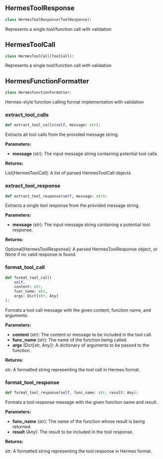 <a id="camel.messages.conversion.sharegpt.hermes.hermes_function_formatter"></a>

<a id="camel.messages.conversion.sharegpt.hermes.hermes_function_formatter.HermesToolResponse"></a>

## HermesToolResponse

```python
class HermesToolResponse(ToolResponse):
```

Represents a single tool/function call with validation

<a id="camel.messages.conversion.sharegpt.hermes.hermes_function_formatter.HermesToolCall"></a>

## HermesToolCall

```python
class HermesToolCall(ToolCall):
```

Represents a single tool/function call with validation

<a id="camel.messages.conversion.sharegpt.hermes.hermes_function_formatter.HermesFunctionFormatter"></a>

## HermesFunctionFormatter

```python
class HermesFunctionFormatter:
```

Hermes-style function calling format implementation with validation

<a id="camel.messages.conversion.sharegpt.hermes.hermes_function_formatter.HermesFunctionFormatter.extract_tool_calls"></a>

### extract_tool_calls

```python
def extract_tool_calls(self, message: str):
```

Extracts all tool calls from the provided message string.

**Parameters:**

- **message** (str): The input message string containing potential tool calls.

**Returns:**

  List[HermesToolCall]: A list of parsed HermesToolCall objects.

<a id="camel.messages.conversion.sharegpt.hermes.hermes_function_formatter.HermesFunctionFormatter.extract_tool_response"></a>

### extract_tool_response

```python
def extract_tool_response(self, message: str):
```

Extracts a single tool response from the provided message string.

**Parameters:**

- **message** (str): The input message string containing a potential tool response.

**Returns:**

  Optional[HermesToolResponse]: A parsed HermesToolResponse object,
or None if no valid response is found.

<a id="camel.messages.conversion.sharegpt.hermes.hermes_function_formatter.HermesFunctionFormatter.format_tool_call"></a>

### format_tool_call

```python
def format_tool_call(
    self,
    content: str,
    func_name: str,
    args: Dict[str, Any]
):
```

Formats a tool call message with the given content, function name,
and arguments.

**Parameters:**

- **content** (str): The content or message to be included in the tool call.
- **func_name** (str): The name of the function being called.
- **args** (Dict[str, Any]): A dictionary of arguments to be passed to the function.

**Returns:**

  str: A formatted string representing the tool call in Hermes
format.

<a id="camel.messages.conversion.sharegpt.hermes.hermes_function_formatter.HermesFunctionFormatter.format_tool_response"></a>

### format_tool_response

```python
def format_tool_response(self, func_name: str, result: Any):
```

Formats a tool response message with the given function name and
result.

**Parameters:**

- **func_name** (str): The name of the function whose result is being returned.
- **result** (Any): The result to be included in the tool response.

**Returns:**

  str: A formatted string representing the tool response in Hermes
format.
